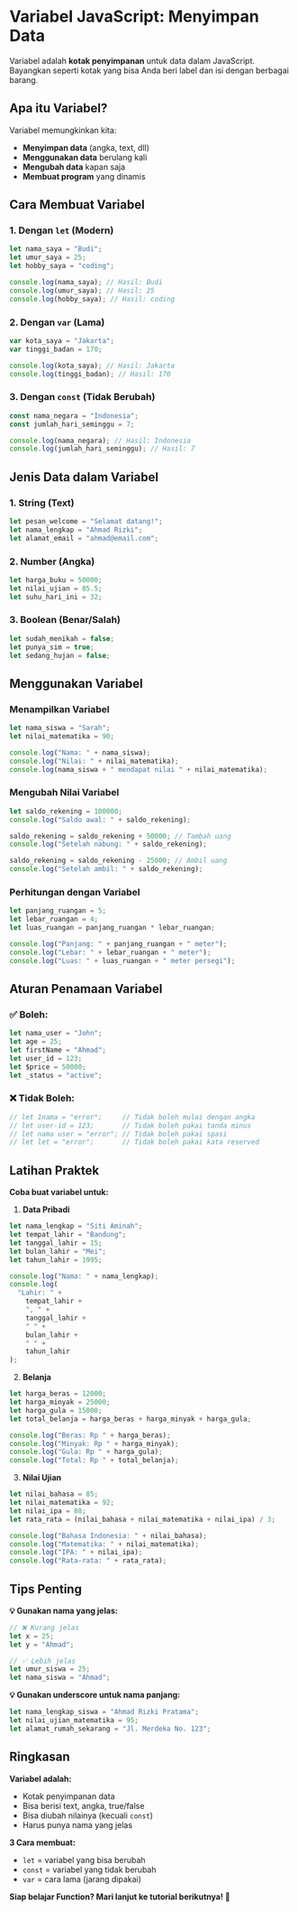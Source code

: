 # Variabel JavaScript: Menyimpan Data

Variabel adalah **kotak penyimpanan** untuk data dalam JavaScript. Bayangkan seperti kotak yang bisa Anda beri label dan isi dengan berbagai barang.

## Apa itu Variabel?

Variabel memungkinkan kita:

- **Menyimpan data** (angka, text, dll)
- **Menggunakan data** berulang kali
- **Mengubah data** kapan saja
- **Membuat program** yang dinamis

## Cara Membuat Variabel

### 1. Dengan `let` (Modern)

```javascript
let nama_saya = "Budi";
let umur_saya = 25;
let hobby_saya = "coding";

console.log(nama_saya); // Hasil: Budi
console.log(umur_saya); // Hasil: 25
console.log(hobby_saya); // Hasil: coding
```

### 2. Dengan `var` (Lama)

```javascript
var kota_saya = "Jakarta";
var tinggi_badan = 170;

console.log(kota_saya); // Hasil: Jakarta
console.log(tinggi_badan); // Hasil: 170
```

### 3. Dengan `const` (Tidak Berubah)

```javascript
const nama_negara = "Indonesia";
const jumlah_hari_seminggu = 7;

console.log(nama_negara); // Hasil: Indonesia
console.log(jumlah_hari_seminggu); // Hasil: 7
```

## Jenis Data dalam Variabel

### 1. String (Text)

```javascript
let pesan_welcome = "Selamat datang!";
let nama_lengkap = "Ahmad Rizki";
let alamat_email = "ahmad@email.com";
```

### 2. Number (Angka)

```javascript
let harga_buku = 50000;
let nilai_ujian = 85.5;
let suhu_hari_ini = 32;
```

### 3. Boolean (Benar/Salah)

```javascript
let sudah_menikah = false;
let punya_sim = true;
let sedang_hujan = false;
```

## Menggunakan Variabel

### Menampilkan Variabel

```javascript
let nama_siswa = "Sarah";
let nilai_matematika = 90;

console.log("Nama: " + nama_siswa);
console.log("Nilai: " + nilai_matematika);
console.log(nama_siswa + " mendapat nilai " + nilai_matematika);
```

### Mengubah Nilai Variabel

```javascript
let saldo_rekening = 100000;
console.log("Saldo awal: " + saldo_rekening);

saldo_rekening = saldo_rekening + 50000; // Tambah uang
console.log("Setelah nabung: " + saldo_rekening);

saldo_rekening = saldo_rekening - 25000; // Ambil uang
console.log("Setelah ambil: " + saldo_rekening);
```

### Perhitungan dengan Variabel

```javascript
let panjang_ruangan = 5;
let lebar_ruangan = 4;
let luas_ruangan = panjang_ruangan * lebar_ruangan;

console.log("Panjang: " + panjang_ruangan + " meter");
console.log("Lebar: " + lebar_ruangan + " meter");
console.log("Luas: " + luas_ruangan + " meter persegi");
```

## Aturan Penamaan Variabel

### ✅ Boleh:

```javascript
let nama_user = "John";
let age = 25;
let firstName = "Ahmad";
let user_id = 123;
let $price = 50000;
let _status = "active";
```

### ❌ Tidak Boleh:

```javascript
// let 1nama = "error";     // Tidak boleh mulai dengan angka
// let user-id = 123;       // Tidak boleh pakai tanda minus
// let nama user = "error"; // Tidak boleh pakai spasi
// let let = "error";       // Tidak boleh pakai kata reserved
```

## Latihan Praktek

**Coba buat variabel untuk:**

1. **Data Pribadi**

```javascript
let nama_lengkap = "Siti Aminah";
let tempat_lahir = "Bandung";
let tanggal_lahir = 15;
let bulan_lahir = "Mei";
let tahun_lahir = 1995;

console.log("Nama: " + nama_lengkap);
console.log(
  "Lahir: " +
    tempat_lahir +
    ", " +
    tanggal_lahir +
    " " +
    bulan_lahir +
    " " +
    tahun_lahir
);
```

2. **Belanja**

```javascript
let harga_beras = 12000;
let harga_minyak = 25000;
let harga_gula = 15000;
let total_belanja = harga_beras + harga_minyak + harga_gula;

console.log("Beras: Rp " + harga_beras);
console.log("Minyak: Rp " + harga_minyak);
console.log("Gula: Rp " + harga_gula);
console.log("Total: Rp " + total_belanja);
```

3. **Nilai Ujian**

```javascript
let nilai_bahasa = 85;
let nilai_matematika = 92;
let nilai_ipa = 88;
let rata_rata = (nilai_bahasa + nilai_matematika + nilai_ipa) / 3;

console.log("Bahasa Indonesia: " + nilai_bahasa);
console.log("Matematika: " + nilai_matematika);
console.log("IPA: " + nilai_ipa);
console.log("Rata-rata: " + rata_rata);
```

## Tips Penting

**💡 Gunakan nama yang jelas:**

```javascript
// ❌ Kurang jelas
let x = 25;
let y = "Ahmad";

// ✅ Lebih jelas
let umur_siswa = 25;
let nama_siswa = "Ahmad";
```

**💡 Gunakan underscore untuk nama panjang:**

```javascript
let nama_lengkap_siswa = "Ahmad Rizki Pratama";
let nilai_ujian_matematika = 95;
let alamat_rumah_sekarang = "Jl. Merdeka No. 123";
```

## Ringkasan

**Variabel adalah:**

- Kotak penyimpanan data
- Bisa berisi text, angka, true/false
- Bisa diubah nilainya (kecuali `const`)
- Harus punya nama yang jelas

**3 Cara membuat:**

- `let` = variabel yang bisa berubah
- `const` = variabel yang tidak berubah
- `var` = cara lama (jarang dipakai)

**Siap belajar Function? Mari lanjut ke tutorial berikutnya! 🎯**
